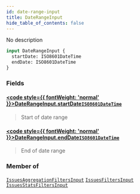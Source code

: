 ```yaml
---
id: date-range-input
title: DateRangeInput
hide_table_of_contents: false
---
```








No description

```graphql
input DateRangeInput {
  startDate: ISO8601DateTime
  endDate: ISO8601DateTime
}
```


### Fields

#### [<code style={{ fontWeight: 'normal' }}>DateRangeInput.<b>startDate</b></code>](#)<Bullet />[`ISO8601DateTime`](/api/graphql/documentation/scalars/iso8601-date-time) <Badge class="secondary" text="scalar"/>
> Start of date range
> 

#### [<code style={{ fontWeight: 'normal' }}>DateRangeInput.<b>endDate</b></code>](#)<Bullet />[`ISO8601DateTime`](/api/graphql/documentation/scalars/iso8601-date-time) <Badge class="secondary" text="scalar"/>
> End of date range
> 



### Member of

[`IssuesAggregationFiltersInput`](/api/graphql/documentation/inputs/issues-aggregation-filters-input)  <Badge class="secondary" text="input"/><Bullet />[`IssuesFiltersInput`](/api/graphql/documentation/inputs/issues-filters-input)  <Badge class="secondary" text="input"/><Bullet />[`IssuesStatsFiltersInput`](/api/graphql/documentation/inputs/issues-stats-filters-input)  <Badge class="secondary" text="input"/>



